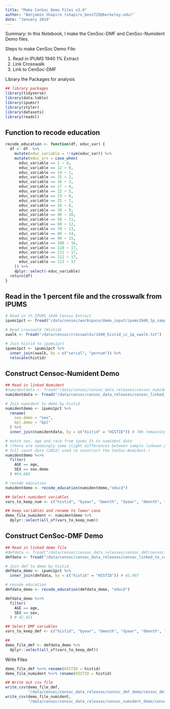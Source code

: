 ```yaml
---
title: "Make CenSoc Demo Files v3.0"
author: "Benjamin Shapiro (shapiro_ben1729@berkeley.edu)"
date: "January 2024"
---
```


Summary: In this Notebook, I make the CenSoc-DMF and CenSoc-Numident Demo files. 

Steps to make CenSoc Demo File:

(1) Read in IPUMS 1940 1% Extract
(2) Link Crosswalk 
(2) Link to CenSoc-DMF 

Library the Packages for analysis 
```r
## library packages
library(tidyverse)
library(data.table)
library(ipumsr)
library(styler)
library(datasets)
library(readxl)
```

## Function to recode education
```r
recode_education <- function(df, educ_var) {
  df <- df  %>%
    mutate(educ_variable = !!sym(educ_var)) %>%
    mutate(educ_yrs = case_when(
      educ_variable == 2 ~ 0,
      educ_variable == 12 ~ 0,
      educ_variable == 14 ~ 1,
      educ_variable == 15 ~ 2,
      educ_variable == 16 ~ 3,
      educ_variable == 17 ~ 4,
      educ_variable == 22 ~ 5,
      educ_variable == 23 ~ 6,
      educ_variable == 25 ~ 7,
      educ_variable == 26 ~ 8,
      educ_variable == 30 ~ 9,
      educ_variable == 40 ~ 10,
      educ_variable == 50 ~ 11,
      educ_variable == 60 ~ 12,
      educ_variable == 70 ~ 13,
      educ_variable == 80 ~ 14,
      educ_variable == 90 ~ 15,
      educ_variable == 100 ~ 16,
      educ_variable == 110 ~ 17,
      educ_variable == 111 ~ 17,
      educ_variable == 112 ~ 17,
      educ_variable == 113 ~ 17
    )) %>%
    dplyr::select(-educ_variable)
  return(df)
}

```


## Read in the 1 percent file and the crosswalk from IPUMS
```r
# Read in 1% IPUMS 1940 Census Extract
ipums1pct <- fread("/data/censoc/workspace/demo_input/ipums1940_1p_sample_2024.csv.gz") %>% rename_all(tolower)

# Read crosswalk (Histid)
xwalk <- fread("/data/censoc/crosswalks/1940_histid_cc_1p_xwalk.txt")

# Join histid to ipums1pct
ipums1pct <- ipums1pct %>%
  inner_join(xwalk, by = c("serial", "pernum")) %>%
  relocate(histid)
```


## Construct Censoc-Numident Demo
```r
## Read in linked Numident 
#numidentdata <- fread("/data/censoc/censoc_data_releases/censoc_numident/censoc_numident_v3/censoc_numident_v3.csv")
numidentdata <- fread("/data/censoc/censoc_data_releases/censoc_linked_to_census/v3/censoc_numident_v3_linked.csv")

# Join numident to demo by histid
numidentdemo <- ipums1pct %>%
  rename(
    sex.demo = "sex",
    bpl.demo = "bpl"
  ) %>%
  inner_join(numidentdata, by = c("histid" = "HISTID")) # 70k remaining observations

# match sex, age and race from ipums 1% to numident data
# (there are seemingly some slight differences between sample (unkown year -- maybe 2021) and 
# full count data (2022) used to construct the CenSoc-Numident.) 
numidentdemo %<>%
  filter(
    AGE == age, 
    SEX == sex.demo 
  ) #64,686

# recode education
numidentdemo <- recode_education(numidentdemo,"educd")

## Select numident variables 
vars_to_keep_num <- c("histid", "byear", "bmonth", "dyear", "dmonth", "death_age", "sex", "race_first", "race_first_cyear", "race_first_cmonth", "race_last", "race_last_cyear", "race_last_cmonth", "bpl", "bpl_string", "zip_residence", "socstate", "socstate_string", "age_first_application", "weight", "pernum", "perwt", "age", "mbpl", "fbpl", "educd", "educ_yrs", "empstatd", "hispan", "incwage", "incnonwg", "marst", "nativity", "occ", "occscore", "ownershp", "race", "rent", "serial", "statefip", "urban")

## keep variables and rename to lower case 
demo_file_numident <- numidentdemo %>%
  dplyr::select(all_of(vars_to_keep_num))
```



## Construct CenSoc-DMF Demo
```r
## Read in linked demo file 
#dmfdata <- fread("/data/censoc/censoc_data_releases/censoc_dmf/censoc_dmf_v3/censoc_dmf_v3.csv")
dmfdata <- fread("/data/censoc/censoc_data_releases/censoc_linked_to_census/v3/censoc_dmf_v3_linked.csv")

# Join dmf to demo by histid
dmfdata_demo <- ipums1pct %>%
  inner_join(dmfdata, by = c("histid" = "HISTID")) # 45,907

# recode education
dmfdata_demo <- recode_education(dmfdata_demo, "educd")

dmfdata_demo %<>%
  filter(
    AGE == age,
    SEX == sex,
  ) # 42,421

## Select DMF variables
vars_to_keep_dmf <- c("histid", "byear", "bmonth", "dyear", "dmonth", "death_age", "weight", "pernum", "perwt", "age", "sex", "bpld", "mbpl", "fbpl", "educd", "educ_yrs", "empstatd", "hispan", "incwage", "incnonwg", "marst", "nativity", "occ", "occscore", "ownershp", "race", "rent", "serial", "statefip", "urban")

##
demo_file_dmf <- dmfdata_demo %>%
  dplyr::select(all_of(vars_to_keep_dmf))
```

Write Files
```r
demo_file_dmf %<>% rename(HISTID = histid)
demo_file_numident %<>% rename(HISTID = histid)

## Write out csv file 
write_csv(demo_file_dmf,
          "/data/censoc/censoc_data_releases/censoc_dmf_demo/censoc_dmf_demo_v3/censoc_dmf_demo_v3.csv")
write_csv(demo_file_numident,
          "/data/censoc/censoc_data_releases/censoc_numident_demo/censoc_numident_demo_v3/censoc_numident_demo_v3.csv")
```

